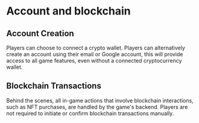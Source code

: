 # Account and blockchain

## Account Creation

Players can choose to connect a crypto wallet. Players can alternatively create an account using their email or Google account, this will provide access to all game features, even without a connected cryptocurrency wallet.

## Blockchain Transactions

Behind the scenes, all in-game actions that involve blockchain interactions, such as NFT purchases, are handled by the game's backend. Players are not required to initiate or confirm blockchain transactions manually.
